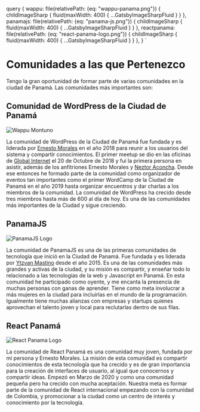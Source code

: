 
  query {
    wappu: file(relativePath: {eq: "wappu-panama.png"}) {
      childImageSharp {
        fluid(maxWidth: 400) {
          ...GatsbyImageSharpFluid
        }
      }
    },
    panamajs: file(relativePath: {eq: "panama-js.png"}) {
      childImageSharp {
        fluid(maxWidth: 400) {
          ...GatsbyImageSharpFluid
        }
      }
    },
    reactpanama: file(relativePath: {eq: "react-panama-logo.png"}) {
      childImageSharp {
        fluid(maxWidth: 400) {
          ...GatsbyImageSharpFluid
        }
      }
    },
  }
`

# Comunidades a las que Pertenezco

Tengo la gran oportunidad de formar parte de varias comunidades en la ciudad de Panamá. Las comunidades más importantes son:

## Comunidad de WordPress de la Ciudad de Panamá

<Img 
  fluid={props.data.wappu.childImageSharp.fluid}
  className="image-float right small-border transparent-shadow"
  alt='Wappu Montuno'
/>

La comunidad de WordPress de la Ciudad de Panamá fue fundada y es liderada por [Ernesto Morales](https://www.linkedin.com/in/ernestomorales/) en el año 2018 para reunir a los usuarios del sistema y compartir conocimientos. El primer meetup se dio en las oficinas de [Global Internet](https://globalinternet.com.pa/) el 20 de Octubre de 2018 y fui la primera persona en asistir, además de los anfitriones Ernesto Morales y [Neztor Aconcha](https://www.linkedin.com/in/neztorweb/). Desde ese entonces he formado parte de la comunidad como organizador de eventos tan importantes como el primer WordCamp de la Ciudad de Panamá en el año 2019 hasta organizar encuentros y dar charlas a los miembros de la comunidad. La comunidad de WordPress ha crecido desde tres miembros hasta más de 600 al día de hoy. Es una de las comunidades más importantes de la Ciudad y sigue creciendo.

## PanamaJS

<Img 
  fluid={props.data.panamajs.childImageSharp.fluid}
  className="image-float right small-shadow small-border"
  alt='PanamaJS Logo'
/>

La comunidad de PanamaJS es una de las primeras comunidades de tecnología que inició en la Ciudad de Panamá. Fue fundada y es liderada por [Ytzvan Mastino](https://www.linkedin.com/in/ytzvan/) desde el año 2015. Es una de las comunidades más grandes y activas de la ciudad, y su misión es compartir, y enseñar todo lo relacionado a las tecnologías de la web y Javascript en Panamá. En esta comunidad he participado como oyente, y me encanta la presencia de muchas personas con ganas de aprender. Tiene como meta involucrar a más mujeres en la ciudad para incluirlas en el mundo de la programación. Igualmente tiene muchas alianzas con empresas y startups quienes aprovechan el talento joven y local para reclutarlas dentro de sus filas.

## React Panamá

<Img 
  fluid={props.data.reactpanama.childImageSharp.fluid}
  className="image-float right transparent-shadow small-border"
  alt='React Panama Logo'
/>

La comunidad de React Panamá es una comunidad muy joven, fundada por mi persona y Ernesto Morales. La misión de esta comunidad es compartir conocimientos de esta tecnología que ha crecido y es de gran importancia para la creación de interfaces de usuario, al igual que conocernos y compartir ideas. Empezó en Marzo de 2020 y como una comunidad pequeña pero ha crecido con mucha aceptación. Nuestra meta es formar parte de la comunidad de React internacional empezando con la comunidad de Colombia, y promocionar a la ciudad como un centro de interés y conocimiento por la tecnología.
